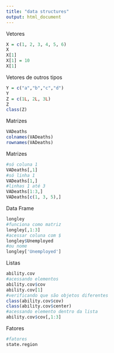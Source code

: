 ---
title: "data structures"
output: html_document
---
Vetores
```{r}
X = c(1, 2, 3, 4, 5, 6)
X
X[1]
X[1] = 10
X[1]
```
Vetores de outros tipos
```{r}
Y = c("a","b","c","d")
Y
Z = c(1L, 2L, 3L)
Z
class(Z)
```
Matrizes
```{r}
VADeaths
colnames(VADeaths)
rownames(VADeaths)
```
Matrizes
```{r}
#só coluna 1
VADeaths[,1]
#só linha 1
VADeaths[1,]
#linhas 1 até 3
VADeaths[1:3,]
VADeaths[c(1, 3, 5),]
```
Data Frame
```{r}
longley
#funciona como matriz
longley[,1:3]
#acessar coluna com $
longley$Unemployed
#ou nome
longley['Unemployed']
```
Listas
```{r}
ability.cov
#acessando elementos
ability.cov$cov
ability.cov[1]
#verificando que são objetos diferentes
class(ability.cov$cov)
class(ability.cov$center)
#acessando elemento dentro da lista
ability.cov$cov[,1:3]
```
Fatores
```{r}
#fatores
state.region
```

